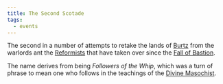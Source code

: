 ```yaml
---
title: The Second Scotade
tags:
  - events
---
```


<Stub />

The second in a number of attempts to retake the lands of
[Burtz](../locations/burtz.mdx) from the warlords ant the
[Reformists](../religions/divine-masochism/reformist/index.mdx) that have taken
over since the [Fall of Bastion](./fall-of-bastion.mdx).

The name derives from being *Followers of the Whip*, which was a turn of phrase
to mean one who follows in the teachings of the
[Divine Masochist](../characters/divine-masochist.mdx).

